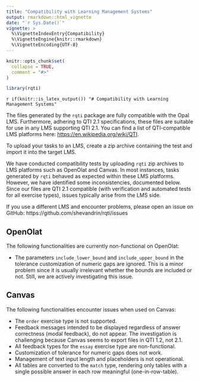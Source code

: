 ```yaml
---
title: "Compatibility with Learning Management Systems"
output: rmarkdown::html_vignette
date: "`r Sys.Date()`"
vignette: >
  %\VignetteIndexEntry{Compatibility}
  %\VignetteEngine{knitr::rmarkdown}
  %\VignetteEncoding{UTF-8}
---
```


```r
knitr::opts_chunk$set(
  collapse = TRUE,
  comment = "#>"
)
```

```r
library(rqti)
```

`r if(knitr::is_latex_output()) "# Compatibility with Learning Management Systems"`

The files generated by the `rqti` package are fully compatible with the Opal LMS. Furthermore, adhering to QTI 2.1 specifications, these files are suitable for use in any LMS supporting QTI 2.1. You can find a list of QTI-compatible LMS platforms here: <https://en.wikipedia.org/wiki/QTI>.

To upload your tasks to an LMS, create a zip archive containing the test and import it into the target LMS.

We have conducted compatibility tests by uploading `rqti` zip archives to LMS platforms such as OpenOlat and Canvas. In most instances, tasks generated by `rqti` behaved as expected within these LMS platforms. However, we have identified some inconsistencies, documented below. Since our files are QTI 2.1 compatible (with verification and automated tests for all exercise types), issues typically arise from the LMS side.

If you use a different LMS and encounter problems, please open an issue on GitHub: https://github.com/shevandrin/rqti/issues

## OpenOlat

The following functionalities are currently non-functional on OpenOlat:

- The parameters `include_lower_bound` and `include_upper_bound` in the tolerance customization of numeric gaps are ignored. This is a minor problem since it is usually irrelevant whether the bounds are included or not. Still, we are actively investigating this issue.
<!-- - The parameter `data_allow_paste` in essays currently does not work because it is implemented differently to Opal. This will be fixed soon. Note that this attribute is not compatible with QTI 2.1. -->

<!-- - Test upload is not operational due to OpenOlat utilizing a custom test structure that is not entirely compatible with QTI. Uploading a QTI test will extract individual exercises, displaying them in Olat, but the overall test disappears. This also happens with the official IMS QTI examples. In the future we will provide a custom class to handle this. -->

## Canvas

The following functionalities encounter issues when used on Canvas:

- The `order` exercise type is not supported.
- Feedback messages intended to be displayed regardless of answer correctness (modal feedback), do not appear. The investigation is challenging because Canvas seems to export files in QTI 1.2, not 2.1.
- All feedback types for the `essay` exercise type are non-functional.
- Customization of tolerance for numeric gaps does not work.
- Management of text input length and placeholders is not operational.
- All tables are converted to the `match` type, rendering only tables with a single possible answer in each row meaningful (one-in-row-table).
